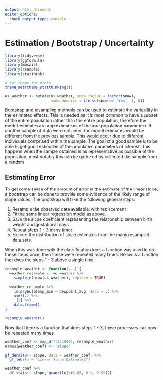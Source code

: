 ```yaml
---
output: html_document
editor_options: 
  chunk_output_type: console
---
```

# Estimation / Bootstrap / Uncertainty   

```r
library(tidyverse)
library(ggformula)
library(mosaic)
library(rsample)
library(statthink)

# Set theme for plots
theme_set(theme_statthinking())

us_weather <- mutate(us_weather, snow_factor = factor(snow), 
                     snow_numeric = ifelse(snow == 'Yes', 1, 0))
```


Bootstrap and resampling methods can be used to estimate the variability in the estimated effects. This is needed as it is most common to have a subset of the entire population rather than the entire population, therefore the model estimates are approximations of the true population parameters. If another sample of data were obtained, the model estimates would be different from the previous sample. This would occur due to different individuals comprised within the sample. The goal of a good sample is to be able to get good estimates of the population parameters of interest. This happens when the sample obtained is as representative as possible of the population, most notably this can be gathered by collected the sample from a random 

## Estimating Error
To get some sense of the amount of error in the estimate of the linear slope, a bootstrap can be done to provide some evidence of the likely range of slope values. The bootstrap will take the following general steps:

1. Resample the observed data available, with replacement
2. Fit the same linear regression model as above.
3. Save the slope coefficient representing the relationship between birth weight and gestational days
4. Repeat steps 1 - 3 many times
5. Explore the distribution of slope estimates from the many resampled data sets.

When this was done with the classification tree, a function was used to do these steps once, then these were repeated many times. Below is a function that does the steps 1 - 3 above a single time.

```r
resample_weather <- function(...) {
  weather_resample <- us_weather %>%
    sample_n(nrow(us_weather), replace = TRUE)

  weather_resample %>%
    lm(drybulbtemp_min ~ dewpoint_avg, data = .) %>%
    coef(.) %>%
    .[2] %>%
    data.frame()
}

resample_weather()
```

Now that there is a function that does steps 1 - 3, these processes can now be repeated many times.

```r
weather_coef <- map_dfr(1:10000, resample_weather)
names(weather_coef) <- 'slope'

gf_density(~ slope, data = weather_coef) %>%
  gf_labs(x = "Linear Slope Estimates")
```

```r
weather_coef %>%
  df_stats(~ slope, quantile(c(0.05, 0.5, 0.95)))
```


